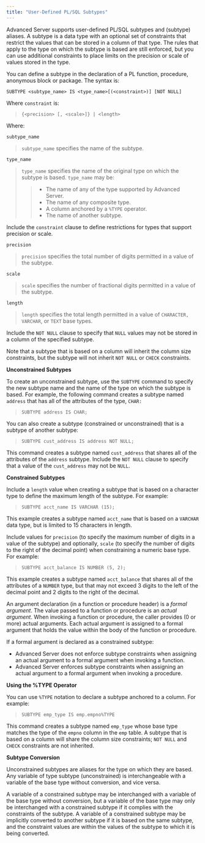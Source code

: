 ```yaml
---
title: "User-Defined PL/SQL Subtypes"
---
```


<div id="user_defined_pl_sql_subtypes" class="registered_link"></div>


Advanced Server supports user-defined PL/SQL subtypes and (subtype) aliases. A subtype is a data type with an optional set of constraints that restrict the values that can be stored in a column of that type. The rules that apply to the type on which the subtype is based are still enforced, but you can use additional constraints to place limits on the precision or scale of values stored in the type.

You can define a subtype in the declaration of a PL function, procedure, anonymous block or package. The syntax is:

``` text
SUBTYPE <subtype_name> IS <type_name>[(<constraint>)] [NOT NULL]
```

Where `constraint` is:

> `{<precision> [, <scale>]} | <length>`

Where:

`subtype_name`

> `subtype_name` specifies the name of the subtype.

`type_name`

> `type_name` specifies the name of the original type on which the subtype is based. `type_name` may be:
>
> > -   The name of any of the type supported by Advanced Server.
> > -   The name of any composite type.
> > -   A column anchored by a `%TYPE` operator.
> > -   The name of another subtype.

Include the `constraint` clause to define restrictions for types that support precision or scale.

`precision`

> `precision` specifies the total number of digits permitted in a value of the subtype.

`scale`

> `scale` specifies the number of fractional digits permitted in a value of the subtype.

`length`

> `length` specifies the total length permitted in a value of `CHARACTER, VARCHAR`, or `TEXT` base types.

Include the `NOT NULL` clause to specify that `NULL` values may not be stored in a column of the specified subtype.

Note that a subtype that is based on a column will inherit the column size constraints, but the subtype will not inherit `NOT NULL` or `CHECK` constraints.

**Unconstrained Subtypes**

To create an unconstrained subtype, use the `SUBTYPE` command to specify the new subtype name and the name of the type on which the subtype is based. For example, the following command creates a subtype named `address` that has all of the attributes of the type, `CHAR:`

> `SUBTYPE address IS CHAR;`

You can also create a subtype (constrained or unconstrained) that is a subtype of another subtype:

> `SUBTYPE cust_address IS address NOT NULL;`

This command creates a subtype named `cust_address` that shares all of the attributes of the `address` subtype. Include the `NOT NULL` clause to specify that a value of the `cust_address` may not be `NULL`.

**Constrained Subtypes**

Include a `length` value when creating a subtype that is based on a character type to define the maximum length of the subtype. For example:

> `SUBTYPE acct_name IS VARCHAR (15);`

This example creates a subtype named `acct_name` that is based on a `VARCHAR` data type, but is limited to 15 characters in length.

Include values for `precision` (to specify the maximum number of digits in a value of the subtype) and optionally, `scale` (to specify the number of digits to the right of the decimal point) when constraining a numeric base type. For example:

> `SUBTYPE acct_balance IS NUMBER (5, 2);`

This example creates a subtype named `acct_balance` that shares all of the attributes of a `NUMBER` type, but that may not exceed 3 digits to the left of the decimal point and 2 digits to the right of the decimal.

An argument declaration (in a function or procedure header) is a *formal* *argument*. The value passed to a function or procedure is an *actual* *argument*. When invoking a function or procedure, the caller provides (0 or more) actual arguments. Each actual argument is assigned to a formal argument that holds the value within the body of the function or procedure.

If a formal argument is declared as a constrained subtype:

-   Advanced Server does not enforce subtype constraints when assigning an actual argument to a formal argument when invoking a function.
-   Advanced Server enforces subtype constraints when assigning an actual argument to a formal argument when invoking a procedure.

**Using the %TYPE Operator**

You can use `%TYPE` notation to declare a subtype anchored to a column. For example:

> `SUBTYPE emp_type IS emp.empno%TYPE`

This command creates a subtype named `emp_type` whose base type matches the type of the `empno` column in the `emp` table. A subtype that is based on a column will share the column size constraints; `NOT NULL` and `CHECK` constraints are not inherited.

**Subtype Conversion**

Unconstrained subtypes are aliases for the type on which they are based. Any variable of type subtype (unconstrained) is interchangeable with a variable of the base type without conversion, and vice versa.

A variable of a constrained subtype may be interchanged with a variable of the base type without conversion, but a variable of the base type may only be interchanged with a constrained subtype if it complies with the constraints of the subtype. A variable of a constrained subtype may be implicitly converted to another subtype if it is based on the same subtype, and the constraint values are within the values of the subtype to which it is being converted.
